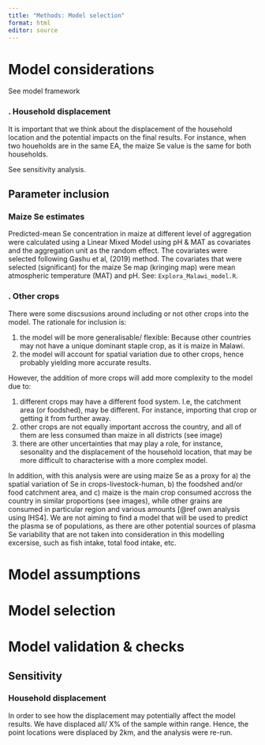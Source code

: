 ```yaml
---
title: "Methods: Model selection"
format: html
editor: source
---
```



# Model considerations

See model framework

### . Household displacement

It is important that we think about the displacement of the household location and the potential impacts on the final results. For instance, when two houeholds are in the same EA, the maize Se value is the same for both households. 

See sensitivity analysis. 

## Parameter inclusion

### Maize Se estimates

Predicted-mean Se concentration in maize at different level of aggregation were calculated using a Linear Mixed Model using pH & MAT as covariates and the aggregation unit as the random effect. The covariates were selected following Gashu et al, (2019) method. The covariates that were selected (significant) for the maize Se map (kringing map) were mean atmospheric temperature (MAT) and pH. See: `Explora_Malawi_model.R`.



### . Other crops 

There were some discsusions around including or not other crops into the model. The rationale for inclusion is: 

1) the model will be more generalisable/ flexible: Because other countries may not have a unique dominant staple crop, as it is maize in Malawi. 
2) the model will account for spatial variation due to other crops, hence probably yielding more accurate results. 

However, the addition of more crops will add more complexity to the model due to:
 
 1) different crops may have a different food system. I.e, the catchment area (or foodshed), may be different. For instance, importing that crop or getting it from further away. 
 2) other crops are not equally important accross the country, and all of them are less consumed than maize in all districts (see image)
 3) there are other uncertainties that may play a role, for instance, sesonality and the displacement of the household location, that may be more difficult to characterise with a more complex model.

 In addition, with this analysis were are using maize Se as a proxy for a) the spatial variation of Se in crops-livestock-human, b) the foodshed and/or food catchment area, and c) maize is the main crop consumed accross the country in similar proportions (see images), while other grains are consumed in particular region and various amounts [@ref own analysis using IHS4]. We are not aiming to find a model that will be used to predict the plasma se of populations, as there are other potential sources of plasma Se variability that are not taken into consideration in this modelling excersise, such as fish intake, total food intake, etc. 


# Model assumptions


# Model selection


# Model validation & checks


## Sensitivity

### Household displacement

In order to see how the displacement may potentially affect the model results. We have displaced all/ X% of the sample within range. Hence, the point locations were displaced by 2km, and the analysis were re-run. 